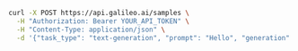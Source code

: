 ```bash Bash
curl -X POST https://api.galileo.ai/samples \
  -H "Authorization: Bearer YOUR_API_TOKEN" \
  -H "Content-Type: application/json" \
  -d '{"task_type": "text-generation", "prompt": "Hello", "generation": "Hi there!"}'
```